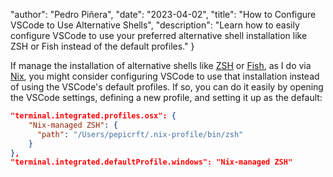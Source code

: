 
  "author": "Pedro Piñera",
  "date": "2023-04-02",
  "title": "How to Configure VSCode to Use Alternative Shells",
  "description": "Learn how to easily configure VSCode to use your preferred alternative shell installation like ZSH or Fish instead of the default profiles."
}




If manage the installation of alternative shells like [ZSH](https://en.wikipedia.org/wiki/Z_shell) or [Fish](https://fishshell.com/), as I do via [Nix](https://github.com/pepicrft/dotfiles.nix),
you might consider configuring VSCode to use that installation instead of using the VSCode's default profiles.
If so, you can do it easily by opening the VSCode settings, defining a new profile, and setting it up as the default:

```json
"terminal.integrated.profiles.osx": {
    "Nix-managed ZSH": {
      "path": "/Users/pepicrft/.nix-profile/bin/zsh"
    }
},
"terminal.integrated.defaultProfile.windows": "Nix-managed ZSH"
```



